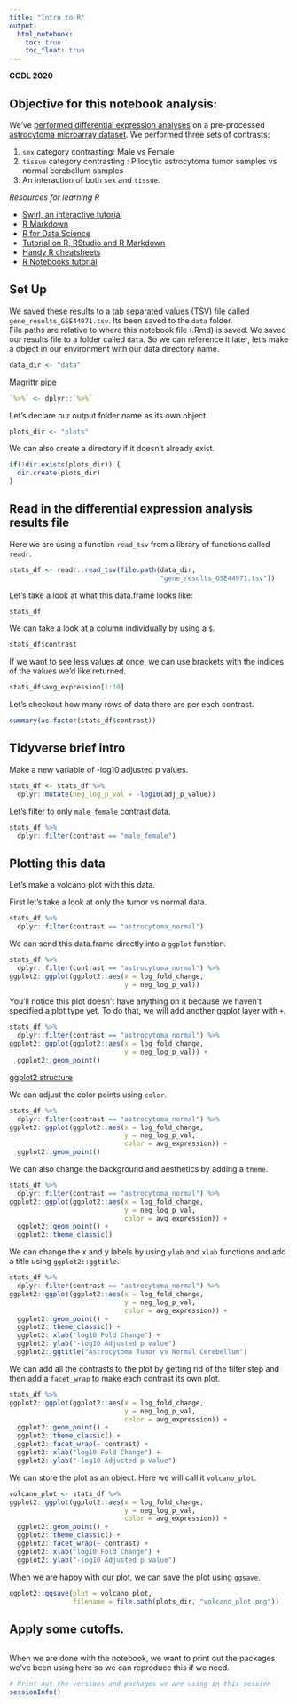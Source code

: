 ```yaml
---
title: "Intro to R"
output:   
  html_notebook: 
    toc: true
    toc_float: true
---
```


**CCDL 2020**

## Objective for this notebook analysis: 

We've [performed differential expression analyses](./scripts/00-setup-intro-to-R.R) on a pre-processed [astrocytoma microarray dataset](https://www.refine.bio/experiments/GSE44971/gene-expression-data-from-pilocytic-astrocytoma-tumour-samples-and-normal-cerebellum-controls).
We performed three sets of contrasts:  

1) `sex` category contrasting: Male vs Female  
2) `tissue` category contrasting : Pilocytic astrocytoma tumor samples vs normal cerebellum samples  
3) An interaction of both `sex` and `tissue`. 

*Resources for learning R* 

  - [Swirl, an interactive tutorial](https://swirlstats.com/)  
  - [R Markdown](http://rmarkdown.rstudio.com)
  - [R for Data Science](https://r4ds.had.co.nz/)  
  - [Tutorial on R, RStudio and R Markdown](https://ismayc.github.io/rbasics-book/)  
  - [Handy R cheatsheets](https://www.rstudio.com/resources/cheatsheets/)  
  - [R Notebooks tutorial](https://bookdown.org/yihui/rmarkdown/)  

## Set Up

We saved these results to a tab separated values (TSV) file called `gene_results_GSE44971.tsv`.
Its been saved to the `data` folder.  
File paths are relative to where this notebook file (.Rmd) is saved.
We saved our results file to a folder called `data`. 
So we can reference it later, let's make a object in our environment with our 
data directory name. 

```r
data_dir <- "data"
```

Magrittr pipe

```r
`%>%` <- dplyr::`%>%`
```

Let's declare our output folder name as its own object. 

```r
plots_dir <- "plots"
```

We can also create a directory if it doesn't already exist. 

```r
if(!dir.exists(plots_dir)) {
  dir.create(plots_dir)
}
```

## Read in the differential expression analysis results file

Here we are using a function `read_tsv` from a library of functions called `readr`. 

```r
stats_df <- readr::read_tsv(file.path(data_dir, 
                                      "gene_results_GSE44971.tsv"))
```

Let's take a look at what this data.frame looks like: 

```r
stats_df
```

We can take a look at a column individually by using a `$`. 

```r
stats_df$contrast
```

If we want to see less values at once, we can use brackets with the indices of the values we'd like returned.

```r
stats_df$avg_expression[1:10]
```

Let's checkout how many rows of data there are per each contrast.

```r
summary(as.factor(stats_df$contrast))
```

## Tidyverse brief intro 

Make a new variable of -log10 adjusted p values. 

```r
stats_df <- stats_df %>% 
  dplyr::mutate(neg_log_p_val = -log10(adj_p_value))
```

Let's filter to only `male_female` contrast data. 

```r
stats_df %>% 
  dplyr::filter(contrast == "male_female")
```

## Plotting this data

Let's make a volcano plot with this data. 

First let's take a look at only the tumor vs normal data. 

```r
stats_df %>% 
  dplyr::filter(contrast == "astrocytoma_normal") 
```

We can send this data.frame directly into a `ggplot` function. 

```r
stats_df %>% 
  dplyr::filter(contrast == "astrocytoma_normal") %>% 
ggplot2::ggplot(ggplot2::aes(x = log_fold_change, 
                             y = neg_log_p_val))
```

You'll notice this plot doesn't have anything on it because we haven't 
specified a plot type yet. 
To do that, we will add another ggplot layer with `+`. 

```r
stats_df %>% 
  dplyr::filter(contrast == "astrocytoma_normal") %>% 
ggplot2::ggplot(ggplot2::aes(x = log_fold_change, 
                             y = neg_log_p_val)) + 
  ggplot2::geom_point()
```

[ggplot2 structure](diagrams/ggplot_structure.png)

We can adjust the color points using `color`. 

```r
stats_df %>% 
  dplyr::filter(contrast == "astrocytoma_normal") %>% 
ggplot2::ggplot(ggplot2::aes(x = log_fold_change, 
                             y = neg_log_p_val, 
                             color = avg_expression)) + 
  ggplot2::geom_point()
```

We can also change the background and aesthetics by adding a `theme`.

```r
stats_df %>% 
  dplyr::filter(contrast == "astrocytoma_normal") %>% 
ggplot2::ggplot(ggplot2::aes(x = log_fold_change, 
                             y = neg_log_p_val, 
                             color = avg_expression)) + 
  ggplot2::geom_point() +
  ggplot2::theme_classic()
```

We can change the x and y labels by using `ylab` and `xlab` functions and add a
title using `ggplot2::ggtitle`.

```r
stats_df %>% 
  dplyr::filter(contrast == "astrocytoma_normal") %>% 
ggplot2::ggplot(ggplot2::aes(x = log_fold_change, 
                             y = neg_log_p_val, 
                             color = avg_expression)) + 
  ggplot2::geom_point() + 
  ggplot2::theme_classic() + 
  ggplot2::xlab("log10 Fold Change") +
  ggplot2::ylab("-log10 Adjusted p value")
  ggplot2::ggtitle("Astrocytoma Tumor vs Normal Cerebellum")
```

We can add all the contrasts to the plot by getting rid of the filter step
and then add a `facet_wrap` to make each contrast its own plot. 

```r
stats_df %>% 
ggplot2::ggplot(ggplot2::aes(x = log_fold_change, 
                             y = neg_log_p_val, 
                             color = avg_expression)) + 
  ggplot2::geom_point() + 
  ggplot2::theme_classic() + 
  ggplot2::facet_wrap(~ contrast) + 
  ggplot2::xlab("log10 Fold Change") +
  ggplot2::ylab("-log10 Adjusted p value")
```

We can store the plot as an object. 
Here we will call it `volcano_plot`. 

```r
volcano_plot <- stats_df %>% 
ggplot2::ggplot(ggplot2::aes(x = log_fold_change, 
                             y = neg_log_p_val, 
                             color = avg_expression)) + 
  ggplot2::geom_point() + 
  ggplot2::theme_classic() + 
  ggplot2::facet_wrap(~ contrast) + 
  ggplot2::xlab("log10 Fold Change") +
  ggplot2::ylab("-log10 Adjusted p value")
```

When we are happy with our plot, we can save the plot using `ggsave`. 

```r
ggplot2::ggsave(plot = volcano_plot, 
                filename = file.path(plots_dir, "volcano_plot.png"))
```

## Apply some cutoffs. 

```r

```

When we are done with the notebook, we want to print out the packages we've been using here so
we can reproduce this if we need. 

```r
# Print out the versions and packages we are using in this session
sessionInfo()
```
